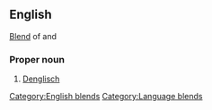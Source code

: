 ==English==
[[blend|Blend]] of {{term|German}} and {{term|English}}
[[Category:English blends]]

===Proper noun===
{{en-proper noun}}
#[[Denglisch]]
[[Category:Language blends]]